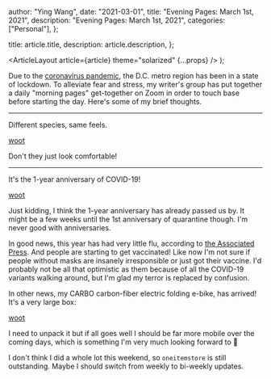 
  author: "Ying Wang",
  date: "2021-03-01",
  title: "Evening Pages: March 1st, 2021",
  description: "Evening Pages: March 1st, 2021",
  categories: ["Personal"],
};

  title: article.title,
  description: article.description,
};

  <ArticleLayout article={article} theme="solarized" {...props} />
);

Due to the [coronavirus
pandemic](https://en.wikipedia.org/wiki/2019-20_coronavirus_pandemic), the D.C.
metro region has been in a state of lockdown. To alleviate fear and stress, my
writer's group has put together a daily "morning pages" get-together on Zoom in
order to touch base before starting the day. Here's some of my brief thoughts.

---

Different species, same feels.

[woot](/img/posts/2021/03/01/evening_pages.webp)

Don't they just look comfortable!

---

It's the 1-year anniversary of COVID-19!

[woot](/img/posts/2021/03/01/happy_birthday.jpg)

Just kidding, I think the 1-year anniversary has already passed us by. It might
be a few weeks until the 1st anniversary of quarantine though. I'm never good
with anniversaries.

In good news, this year has had very little flu, according to [the Associated
Press](https://apnews.com/article/flu-has-disappeared-us-pandemic-2145d999319b53d8a32a829a324f398d).
And people are starting to get vaccinated! Like now I'm not sure if people
without masks are insanely irresponsible or just got their vaccine. I'd probably
not be all that optimistic as them because of all the COVID-19 variants walking
around, but I'm glad my terror is replaced by confusion.

In other news, my CARBO carbon-fiber electric folding e-bike, has arrived! It's
a very large box:

[woot](/img/posts/2021/03/01/carbo.jpg)

I need to unpack it but if all goes well I should be far more mobile over the
coming days, which is something I'm very much looking forward to :wine_glass:

I don't think I did a whole lot this weekend, so `oneitemstore` is still
outstanding. Maybe I should switch from weekly to bi-weekly updates.
